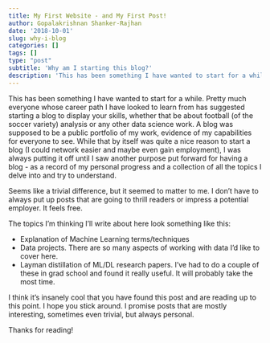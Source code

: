 ```yaml
---
title: My First Website - and My First Post!
author: Gopalakrishnan Shanker-Rajhan
date: '2018-10-01'
slug: why-i-blog
categories: []
tags: []
type: "post"
subtitle: 'Why am I starting this blog?'
description: 'This has been something I have wanted to start for a while. Pretty much everyone whose career path I have looked to learn from has suggested starting a blog to display your skills, whether that be about football (of the soccer variety) analysis or any other data science work. A blog was supposed to be a public portfolio of my work, evidence of my capabilities for everyone to see.'
---
```


This has been something I have wanted to start for a while. Pretty much everyone whose career path I have looked to learn from has suggested starting a blog to display your skills, whether that be about football (of the soccer variety) analysis or any other data science work. A blog was supposed to be a public portfolio of my work, evidence of my capabilities for everyone to see. While that by itself was quite a nice reason to start a blog (I could network easier and maybe even gain employment), I was always putting it off until I saw another purpose put forward for having a blog - as a record of my personal progress and a collection of all the topics I delve into and try to understand. 

Seems like a trivial difference, but it seemed to matter to me. I don't have to always put up posts that are going to thrill readers or impress a potential employer. It feels free. 

The topics I'm thinking I'll write about here look something like this:

- Explanation of Machine Learning terms/techniques
- Data projects. There are so many aspects of working with data I'd like to cover here. 
- Layman distillation of ML/DL research papers. I've had to do a couple of these in grad school and found it really useful. It will probably take the most time.

I think it's insanely cool that you have found this post and are reading up to this point. I hope you stick around. I promise posts that are mostly interesting, sometimes even trivial, but always personal. 

Thanks for reading!



